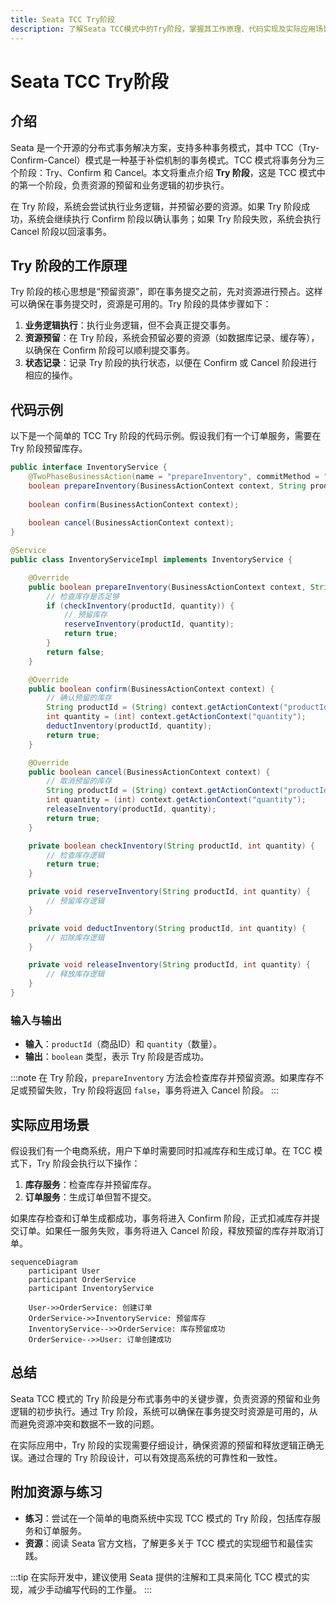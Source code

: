 ```yaml
---
title: Seata TCC Try阶段
description: 了解Seata TCC模式中的Try阶段，掌握其工作原理、代码实现及实际应用场景。
---
```


# Seata TCC Try阶段

## 介绍

Seata 是一个开源的分布式事务解决方案，支持多种事务模式，其中 TCC（Try-Confirm-Cancel）模式是一种基于补偿机制的事务模式。TCC 模式将事务分为三个阶段：Try、Confirm 和 Cancel。本文将重点介绍 **Try 阶段**，这是 TCC 模式中的第一个阶段，负责资源的预留和业务逻辑的初步执行。

在 Try 阶段，系统会尝试执行业务逻辑，并预留必要的资源。如果 Try 阶段成功，系统会继续执行 Confirm 阶段以确认事务；如果 Try 阶段失败，系统会执行 Cancel 阶段以回滚事务。

## Try 阶段的工作原理

Try 阶段的核心思想是“预留资源”，即在事务提交之前，先对资源进行预占。这样可以确保在事务提交时，资源是可用的。Try 阶段的具体步骤如下：

1. **业务逻辑执行**：执行业务逻辑，但不会真正提交事务。
2. **资源预留**：在 Try 阶段，系统会预留必要的资源（如数据库记录、缓存等），以确保在 Confirm 阶段可以顺利提交事务。
3. **状态记录**：记录 Try 阶段的执行状态，以便在 Confirm 或 Cancel 阶段进行相应的操作。

## 代码示例

以下是一个简单的 TCC Try 阶段的代码示例。假设我们有一个订单服务，需要在 Try 阶段预留库存。

```java
public interface InventoryService {
    @TwoPhaseBusinessAction(name = "prepareInventory", commitMethod = "confirm", rollbackMethod = "cancel")
    boolean prepareInventory(BusinessActionContext context, String productId, int quantity);
    
    boolean confirm(BusinessActionContext context);
    
    boolean cancel(BusinessActionContext context);
}

@Service
public class InventoryServiceImpl implements InventoryService {

    @Override
    public boolean prepareInventory(BusinessActionContext context, String productId, int quantity) {
        // 检查库存是否足够
        if (checkInventory(productId, quantity)) {
            // 预留库存
            reserveInventory(productId, quantity);
            return true;
        }
        return false;
    }

    @Override
    public boolean confirm(BusinessActionContext context) {
        // 确认预留的库存
        String productId = (String) context.getActionContext("productId");
        int quantity = (int) context.getActionContext("quantity");
        deductInventory(productId, quantity);
        return true;
    }

    @Override
    public boolean cancel(BusinessActionContext context) {
        // 取消预留的库存
        String productId = (String) context.getActionContext("productId");
        int quantity = (int) context.getActionContext("quantity");
        releaseInventory(productId, quantity);
        return true;
    }

    private boolean checkInventory(String productId, int quantity) {
        // 检查库存逻辑
        return true;
    }

    private void reserveInventory(String productId, int quantity) {
        // 预留库存逻辑
    }

    private void deductInventory(String productId, int quantity) {
        // 扣除库存逻辑
    }

    private void releaseInventory(String productId, int quantity) {
        // 释放库存逻辑
    }
}
```

### 输入与输出

- **输入**：`productId`（商品ID）和 `quantity`（数量）。
- **输出**：`boolean` 类型，表示 Try 阶段是否成功。

:::note
在 Try 阶段，`prepareInventory` 方法会检查库存并预留资源。如果库存不足或预留失败，Try 阶段将返回 `false`，事务将进入 Cancel 阶段。
:::

## 实际应用场景

假设我们有一个电商系统，用户下单时需要同时扣减库存和生成订单。在 TCC 模式下，Try 阶段会执行以下操作：

1. **库存服务**：检查库存并预留库存。
2. **订单服务**：生成订单但暂不提交。

如果库存检查和订单生成都成功，事务将进入 Confirm 阶段，正式扣减库存并提交订单。如果任一服务失败，事务将进入 Cancel 阶段，释放预留的库存并取消订单。

```mermaid
sequenceDiagram
    participant User
    participant OrderService
    participant InventoryService

    User->>OrderService: 创建订单
    OrderService->>InventoryService: 预留库存
    InventoryService-->>OrderService: 库存预留成功
    OrderService-->>User: 订单创建成功
```

## 总结

Seata TCC 模式的 Try 阶段是分布式事务中的关键步骤，负责资源的预留和业务逻辑的初步执行。通过 Try 阶段，系统可以确保在事务提交时资源是可用的，从而避免资源冲突和数据不一致的问题。

在实际应用中，Try 阶段的实现需要仔细设计，确保资源的预留和释放逻辑正确无误。通过合理的 Try 阶段设计，可以有效提高系统的可靠性和一致性。

## 附加资源与练习

- **练习**：尝试在一个简单的电商系统中实现 TCC 模式的 Try 阶段，包括库存服务和订单服务。
- **资源**：阅读 Seata 官方文档，了解更多关于 TCC 模式的实现细节和最佳实践。

:::tip
在实际开发中，建议使用 Seata 提供的注解和工具来简化 TCC 模式的实现，减少手动编写代码的工作量。
:::